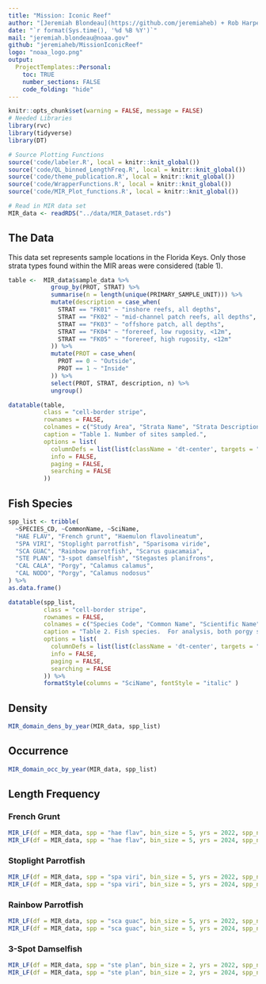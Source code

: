 ```yaml
---
title: "Mission: Iconic Reef"
author: "[Jeremiah Blondeau](https://github.com/jeremiaheb) + Rob Harper"
date: "`r format(Sys.time(), '%d %B %Y')`"
mail: "jeremiah.blondeau@noaa.gov"
github: "jeremiaheb/MissionIconicReef"
logo: "noaa_logo.png"
output:
  ProjectTemplates::Personal:
    toc: TRUE
    number_sections: FALSE
    code_folding: "hide"
---
```


```r
knitr::opts_chunk$set(warning = FALSE, message = FALSE)
# Needed Libraries
library(rvc)
library(tidyverse)
library(DT)

# Source Plotting Functions
source('code/labeler.R', local = knitr::knit_global())
source('code/QL_binned_LengthFreq.R', local = knitr::knit_global())
source('code/theme_publication.R', local = knitr::knit_global())
source('code/WrapperFunctions.R', local = knitr::knit_global())
source('code/MIR_Plot_functions.R', local = knitr::knit_global())

# Read in MIR data set
MIR_data <- readRDS("../data/MIR_Dataset.rds")
```

## The Data

This data set represents sample locations in the Florida Keys. Only those strata types found within the MIR areas were considered (table 1).

```r
table <-  MIR_data$sample_data %>%
            group_by(PROT, STRAT) %>%
            summarise(n = length(unique(PRIMARY_SAMPLE_UNIT))) %>%
            mutate(description = case_when(
              STRAT == "FK01" ~ "inshore reefs, all depths",
              STRAT == "FK02" ~ "mid-channel patch reefs, all depths",
              STRAT == "FK03" ~ "offshore patch, all depths",
              STRAT == "FK04" ~ "forereef, low rugosity, <12m",
              STRAT == "FK05" ~ "forereef, high rugosity, <12m"
            )) %>%
            mutate(PROT = case_when(
              PROT == 0 ~ "Outside",
              PROT == 1 ~ "Inside"
            )) %>% 
            select(PROT, STRAT, description, n) %>%
            ungroup()

datatable(table, 
          class = "cell-border stripe", 
          rownames = FALSE,
          colnames = c("Study Area", "Strata Name", "Strata Description", "Sample Number"),
          caption = "Table 1. Number of sites sampled.",
          options = list(
            columnDefs = list(list(className = 'dt-center', targets = "_all")),
            info = FALSE,
            paging = FALSE,
            searching = FALSE
          ))

```

## Fish Species

```r
spp_list <- tribble(
  ~SPECIES_CD, ~CommonName, ~SciName,
  "HAE FLAV", "French grunt", "Haemulon flavolineatum",
  "SPA VIRI", "Stoplight parrotfish", "Sparisoma viride",
  "SCA GUAC", "Rainbow parrotfish", "Scarus guacamaia", 
  "STE PLAN", "3-spot damselfish", "Stegastes planifrons",
  "CAL CALA", "Porgy", "Calamus calamus",
  "CAL NODO", "Porgy", "Calamus nodosus"
) %>%
as.data.frame()

datatable(spp_list,
          class = "cell-border stripe",
          rownames = FALSE,
          colnames = c("Species Code", "Common Name", "Scientific Name"),
          caption = "Table 2. Fish species.  For analysis, both porgy species were combined ",
          options = list(
            columnDefs = list(list(className = 'dt-center', targets = "_all")),
            info = FALSE,
            paging = FALSE,
            searching = FALSE
          )) %>%
          formatStyle(columns = "SciName", fontStyle = "italic" )
```


## Density

```r

MIR_domain_dens_by_year(MIR_data, spp_list)

```

## Occurrence

```r
MIR_domain_occ_by_year(MIR_data, spp_list)
```

## Length Frequency {.tabset}

### French Grunt
```r
MIR_LF(df = MIR_data, spp = "hae flav", bin_size = 5, yrs = 2022, spp_name = "French grunt")
MIR_LF(df = MIR_data, spp = "hae flav", bin_size = 5, yrs = 2024, spp_name = "French grunt")
```

### Stoplight Parrotfish
```r
MIR_LF(df = MIR_data, spp = "spa viri", bin_size = 5, yrs = 2022, spp_name = "Stoplight parrotfish")
MIR_LF(df = MIR_data, spp = "spa viri", bin_size = 5, yrs = 2024, spp_name = "Stoplight parrotfish")
```

### Rainbow Parrotfish
```r
MIR_LF(df = MIR_data, spp = "sca guac", bin_size = 5, yrs = 2022, spp_name = "Rainbow parrotfish")
MIR_LF(df = MIR_data, spp = "sca guac", bin_size = 5, yrs = 2024, spp_name = "Rainbow parrotfish")
```

### 3-Spot Damselfish
```r
MIR_LF(df = MIR_data, spp = "ste plan", bin_size = 2, yrs = 2022, spp_name = "3-spot damselfish")
MIR_LF(df = MIR_data, spp = "ste plan", bin_size = 2, yrs = 2024, spp_name = "3-spot damselfish")
```
